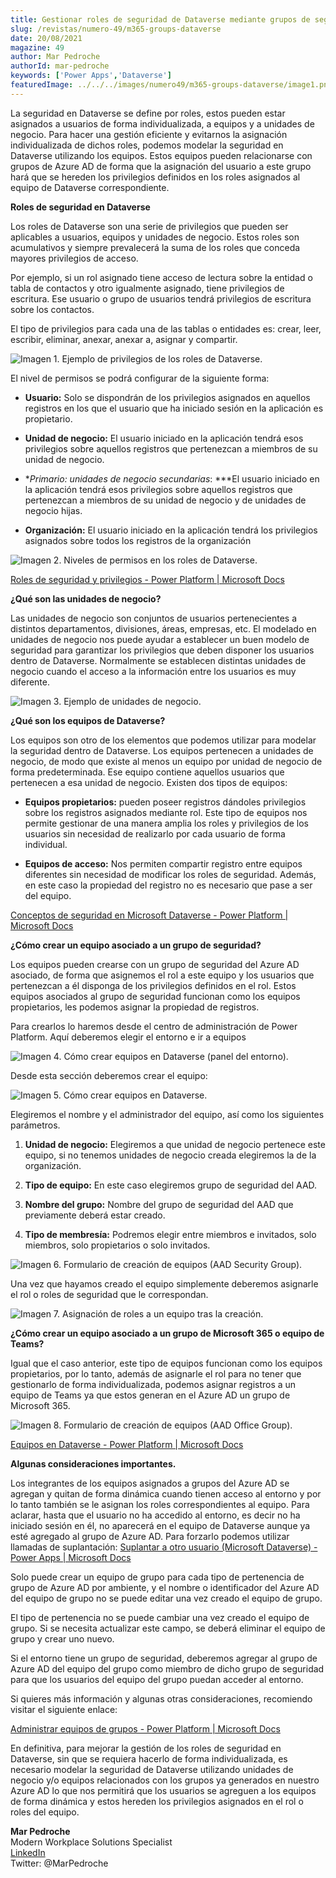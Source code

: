 ```yaml
---
title: Gestionar roles de seguridad de Dataverse mediante grupos de seguridad o grupos de Microsoft 365.
slug: /revistas/numero-49/m365-groups-dataverse
date: 20/08/2021
magazine: 49
author: Mar Pedroche
authorId: mar-pedroche
keywords: ['Power Apps','Dataverse']
featuredImage: ../../../images/numero49/m365-groups-dataverse/image1.png
---
```


La seguridad en Dataverse se define por roles, estos pueden estar
asignados a usuarios de forma individualizada, a equipos y a unidades de
negocio. Para hacer una gestión eficiente y evitarnos la asignación
individualizada de dichos roles, podemos modelar la seguridad en
Dataverse utilizando los equipos. Estos equipos pueden relacionarse con
grupos de Azure AD de forma que la asignación del usuario a este grupo
hará que se hereden los privilegios definidos en los roles asignados al
equipo de Dataverse correspondiente.

**Roles de seguridad en Dataverse**

Los roles de Dataverse son una serie de privilegios que pueden ser
aplicables a usuarios, equipos y unidades de negocio. Estos roles son
acumulativos y siempre prevalecerá la suma de los roles que conceda
mayores privilegios de acceso.

Por ejemplo, si un rol asignado tiene acceso de lectura sobre la entidad
o tabla de contactos y otro igualmente asignado, tiene privilegios de
escritura. Ese usuario o grupo de usuarios tendrá privilegios de
escritura sobre los contactos.

El tipo de privilegios para cada una de las tablas o entidades es:
crear, leer, escribir, eliminar, anexar, anexar a, asignar y compartir.

![Imagen 1. Ejemplo de privilegios de los roles de Dataverse.](../../../images/numero49/m365-groups-dataverse/image1.png)


El nivel de permisos se podrá configurar de la siguiente forma:

-   **Usuario:** Solo se dispondrán de los privilegios asignados en
    aquellos registros en los que el usuario que ha iniciado sesión en
    la aplicación es propietario.

-   **Unidad de negocio:** El usuario iniciado en la aplicación tendrá
    esos privilegios sobre aquellos registros que pertenezcan a miembros
    de su unidad de negocio.

-   **Primario: unidades de negocio secundarias*: ***El usuario iniciado
    en la aplicación tendrá esos privilegios sobre aquellos registros
    que pertenezcan a miembros de su unidad de negocio y de unidades de
    negocio hijas.

-   **Organización:** El usuario iniciado en la aplicación tendrá los
    privilegios asignados sobre todos los registros de la organización

![Imagen 2. Niveles de permisos en los roles de Dataverse.](../../../images/numero49/m365-groups-dataverse/image2.png)


[Roles de seguridad y privilegios - Power Platform | Microsoft Docs](https://docs.microsoft.com/es-es/power-platform/admin/security-roles-privileges)

**¿Qué son las unidades de negocio?**

Las unidades de negocio son conjuntos de usuarios pertenecientes a
distintos departamentos, divisiones, áreas, empresas, etc. El modelado
en unidades de negocio nos puede ayudar a establecer un buen modelo de
seguridad para garantizar los privilegios que deben disponer los
usuarios dentro de Dataverse. Normalmente se establecen distintas
unidades de negocio cuando el acceso a la información entre los usuarios
es muy diferente.

![Imagen 3. Ejemplo de unidades de negocio.](../../../images/numero49/m365-groups-dataverse/image3.png)


**¿Qué son los equipos de Dataverse?**

Los equipos son otro de los elementos que podemos utilizar para modelar
la seguridad dentro de Dataverse. Los equipos pertenecen a unidades de
negocio, de modo que existe al menos un equipo por unidad de negocio de
forma predeterminada. Ese equipo contiene aquellos usuarios que
pertenecen a esa unidad de negocio. Existen dos tipos de equipos:

-   **Equipos propietarios:** pueden poseer registros dándoles
    privilegios sobre los registros asignados mediante rol. Este tipo de
    equipos nos permite gestionar de una manera amplia los roles y
    privilegios de los usuarios sin necesidad de realizarlo por cada
    usuario de forma individual.

-   **Equipos de acceso:** Nos permiten compartir registro entre equipos
    diferentes sin necesidad de modificar los roles de seguridad.
    Además, en este caso la propiedad del registro no es necesario que
    pase a ser del equipo.

[Conceptos de seguridad en Microsoft Dataverse - Power Platform | Microsoft Docs](https://docs.microsoft.com/es-es/power-platform/admin/wp-security-cds)

**¿Cómo crear un equipo asociado a un grupo de seguridad?**

Los equipos pueden crearse con un grupo de seguridad del Azure AD
asociado, de forma que asignemos el rol a este equipo y los usuarios que
pertenezcan a él disponga de los privilegios definidos en el rol. Estos
equipos asociados al grupo de seguridad funcionan como los equipos
propietarios, les podemos asignar la propiedad de registros.

Para crearlos lo haremos desde el centro de administración de Power
Platform. Aquí deberemos elegir el entorno e ir a equipos

![Imagen 4. Cómo crear equipos en Dataverse (panel del entorno).](../../../images/numero49/m365-groups-dataverse/image4.png)

Desde esta sección deberemos crear el equipo:

![Imagen 5. Cómo crear equipos en Dataverse.](../../../images/numero49/m365-groups-dataverse/image5.png)


Elegiremos el nombre y el administrador del equipo, así como los
siguientes parámetros.

1.  **Unidad de negocio:** Elegiremos a que unidad de negocio pertenece
    este equipo, si no tenemos unidades de negocio creada elegiremos la
    de la organización.

2.  **Tipo de equipo:** En este caso elegiremos grupo de seguridad del
    AAD.

3.  **Nombre del grupo:** Nombre del grupo de seguridad del AAD que
    previamente deberá estar creado.

4.  **Tipo de membresía:** Podremos elegir entre miembros e invitados,
    solo miembros, solo propietarios o solo invitados.

![Imagen 6. Formulario de creación de equipos (AAD Security Group).](../../../images/numero49/m365-groups-dataverse/image6.png)


Una vez que hayamos creado el equipo simplemente deberemos asignarle el
rol o roles de seguridad que le correspondan.

![Imagen 7. Asignación de roles a un equipo tras la creación.](../../../images/numero49/m365-groups-dataverse/image7.png)


**¿Cómo crear un equipo asociado a un grupo de Microsoft 365 o equipo de Teams?**

Igual que el caso anterior, este tipo de equipos funcionan como los
equipos propietarios, por lo tanto, además de asignarle el rol para no
tener que gestionarlo de forma individualizada, podemos asignar
registros a un equipo de Teams ya que estos generan en el Azure AD un
grupo de Microsoft 365.

![Imagen 8. Formulario de creación de equipos (AAD Office Group).](../../../images/numero49/m365-groups-dataverse/image8.png)


[Equipos en Dataverse - Power Platform | Microsoft Docs](https://docs.microsoft.com/es-es/power-platform/admin/manage-teams)

**Algunas consideraciones importantes.**

Los integrantes de los equipos asignados a grupos del Azure AD se
agregan y quitan de forma dinámica cuando tienen acceso al entorno y por
lo tanto también se le asignan los roles correspondientes al equipo.
Para aclarar, hasta que el usuario no ha accedido al entorno, es decir
no ha iniciado sesión en él, no aparecerá en el equipo de Dataverse
aunque ya esté agregado al grupo de Azure AD. Para forzarlo podemos
utilizar llamadas de suplantación: [Suplantar a otro usuario (Microsoft Dataverse) - Power Apps | Microsoft Docs](https://docs.microsoft.com/es-es/powerapps/developer/data-platform/impersonate-another-user)

Solo puede crear un equipo de grupo para cada tipo de pertenencia de
grupo de Azure AD por ambiente, y el nombre o identificador del Azure AD
del equipo de grupo no se puede editar una vez creado el equipo de
grupo.

El tipo de pertenencia no se puede cambiar una vez creado el equipo de
grupo. Si se necesita actualizar este campo, se deberá eliminar el
equipo de grupo y crear uno nuevo.

Si el entorno tiene un grupo de seguridad, deberemos agregar al grupo de
Azure AD del equipo del grupo como miembro de dicho grupo de seguridad
para que los usuarios del equipo del grupo puedan acceder al entorno.

Si quieres más información y algunas otras consideraciones, recomiendo
visitar el siguiente enlace:

[Administrar equipos de grupos - Power Platform | Microsoft Docs](https://docs.microsoft.com/es-es/power-platform/admin/manage-group-teams)

En definitiva, para mejorar la gestión de los roles de seguridad en
Dataverse, sin que se requiera hacerlo de forma individualizada, es
necesario modelar la seguridad de Dataverse utilizando unidades de
negocio y/o equipos relacionados con los grupos ya generados en nuestro
Azure AD lo que nos permitirá que los usuarios se agreguen a los equipos
de forma dinámica y estos hereden los privilegios asignados en el rol o
roles del equipo.

**Mar Pedroche** <br />
Modern Workplace Solutions Specialist <br />
[LinkedIn](https://www.linkedin.com/in/mar%C3%ADa-del-mar-pedroche-ad%C3%A1n-2a9849119/) <br />
Twitter: @MarPedroche 